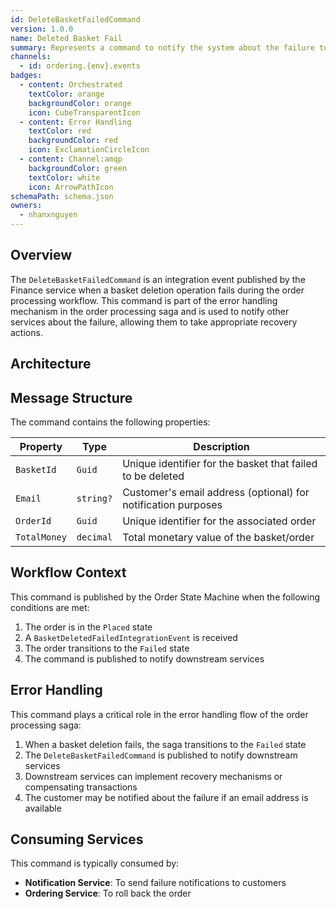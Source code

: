 ```yaml
---
id: DeleteBasketFailedCommand
version: 1.0.0
name: Deleted Basket Fail
summary: Represents a command to notify the system about the failure to delete a basket
channels:
  - id: ordering.{env}.events
badges:
  - content: Orchestrated
    textColor: orange
    backgroundColor: orange
    icon: CubeTransparentIcon
  - content: Error Handling
    textColor: red
    backgroundColor: red
    icon: ExclamationCircleIcon
  - content: Channel:amqp
    backgroundColor: green
    textColor: white
    icon: ArrowPathIcon
schemaPath: schema.json
owners:
  - nhanxnguyen
---
```


## Overview

The `DeleteBasketFailedCommand` is an integration event published by the Finance service when a basket deletion operation fails during the order processing workflow. This command is part of the error handling mechanism in the order processing saga and is used to notify other services about the failure, allowing them to take appropriate recovery actions.

## Architecture

<NodeGraph />

## Message Structure

The command contains the following properties:

| Property     | Type      | Description                                                   |
| ------------ | --------- | ------------------------------------------------------------- |
| `BasketId`   | `Guid`    | Unique identifier for the basket that failed to be deleted    |
| `Email`      | `string?` | Customer's email address (optional) for notification purposes |
| `OrderId`    | `Guid`    | Unique identifier for the associated order                    |
| `TotalMoney` | `decimal` | Total monetary value of the basket/order                      |

## Workflow Context

This command is published by the Order State Machine when the following conditions are met:

1. The order is in the `Placed` state
2. A `BasketDeletedFailedIntegrationEvent` is received
3. The order transitions to the `Failed` state
4. The command is published to notify downstream services

## Error Handling

This command plays a critical role in the error handling flow of the order processing saga:

1. When a basket deletion fails, the saga transitions to the `Failed` state
2. The `DeleteBasketFailedCommand` is published to notify downstream services
3. Downstream services can implement recovery mechanisms or compensating transactions
4. The customer may be notified about the failure if an email address is available

## Consuming Services

This command is typically consumed by:

- **Notification Service**: To send failure notifications to customers
- **Ordering Service**: To roll back the order
